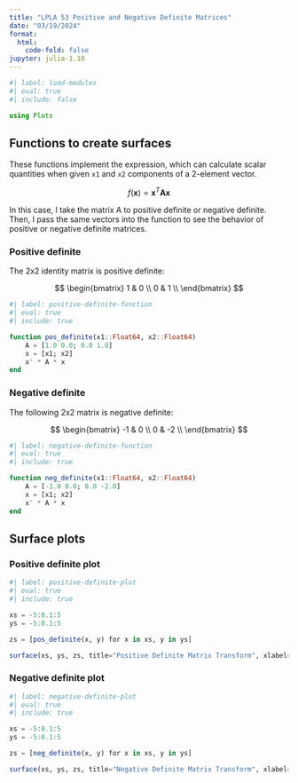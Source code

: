 ```yaml
---
title: "LPLA 53 Positive and Negative Definite Matrices"
date: "03/19/2024"
format:
  html:
    code-fold: false
jupyter: julia-1.10
---
```


```julia
#| label: load-modules
#| eval: true
#| include: false

using Plots
```

## Functions to create surfaces

These functions implement the expression, which can calculate scalar quantities when given `x1` and `x2` components of a 2-element vector.

$$ f(\mathbf x) = \mathbf x^T \mathbf A \mathbf x $$

In this case, I take the matrix A to positive definite or negative definite. Then, I pass the same vectors into the function to see the behavior of positive or negative definite matrices. 

### Positive definite

The 2x2 identity matrix is positive definite:

$$
\begin{bmatrix}
1 & 0 \\
0 & 1 \\
\end{bmatrix}
$$

```julia
#| label: positive-definite-function
#| eval: true
#| include: true

function pos_definite(x1::Float64, x2::Float64)
    A = [1.0 0.0; 0.0 1.0]
    x = [x1; x2]
    x' * A * x
end
```

### Negative definite

The following 2x2 matrix is negative definite:

$$
\begin{bmatrix}
-1 & 0 \\
0 & -2 \\
\end{bmatrix}
$$

```julia
#| label: negative-definite-function
#| eval: true
#| include: true

function neg_definite(x1::Float64, x2::Float64)
    A = [-1.0 0.0; 0.0 -2.0]
    x = [x1; x2]
    x' * A * x
end
```

## Surface plots

### Positive definite plot

```julia
#| label: positive-definite-plot
#| eval: true
#| include: true

xs = -5:0.1:5
ys = -5:0.1:5

zs = [pos_definite(x, y) for x in xs, y in ys]

surface(xs, ys, zs, title="Positive Definite Matrix Transform", xlabel="x", ylabel="y", zlabel="z", cmap=:cool)
```

### Negative definite plot

```julia
#| label: negative-definite-plot
#| eval: true
#| include: true

xs = -5:0.1:5
ys = -5:0.1:5

zs = [neg_definite(x, y) for x in xs, y in ys]

surface(xs, ys, zs, title="Negative Definite Matrix Transform", xlabel="x", ylabel="y", zlabel="z", cmap=:cool)
```
